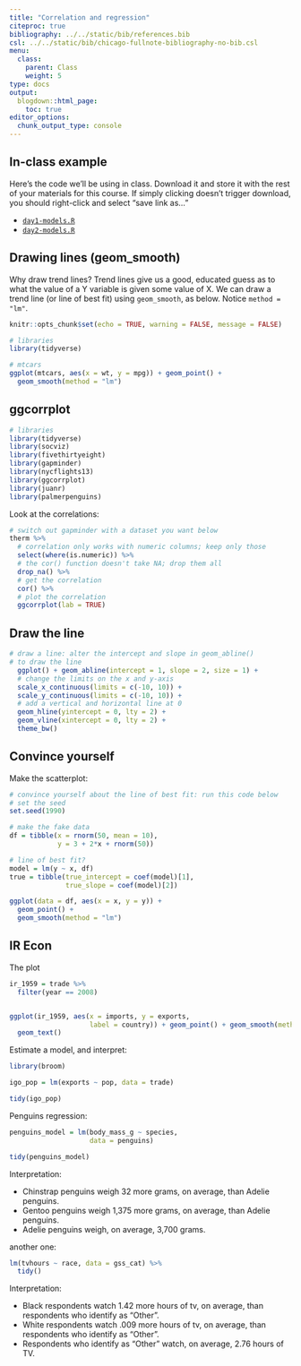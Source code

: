 ```yaml
---
title: "Correlation and regression"
citeproc: true
bibliography: ../../static/bib/references.bib
csl: ../../static/bib/chicago-fullnote-bibliography-no-bib.csl
menu: 
  class:
    parent: Class
    weight: 5
type: docs
output:
  blogdown::html_page:
    toc: true
editor_options: 
  chunk_output_type: console
---
```



## In-class example


Here's the code we'll be using in class. Download it and store it with the rest of your materials for this course. If simply clicking doesn't trigger download, you should right-click and select "save link as..."

* [<i class="fas fa-file-archive"></i> `day1-models.R`](/slides/code/day1-models.R)
* [<i class="fas fa-file-archive"></i> `day2-models.R`](/slides/code/day2-models.R)




## Drawing lines (geom_smooth)


Why draw trend lines? Trend lines give us a good, educated guess as to what the value of a Y variable is given some value of X. We can draw a trend line (or line of best fit) using `geom_smooth`, as below. Notice `method = "lm"`.


```r
knitr::opts_chunk$set(echo = TRUE, warning = FALSE, message = FALSE)
```

```r
# libraries
library(tidyverse)

# mtcars
ggplot(mtcars, aes(x = wt, y = mpg)) + geom_point() +
  geom_smooth(method = "lm")
```



## ggcorrplot


```r
# libraries
library(tidyverse)
library(socviz)
library(fivethirtyeight)
library(gapminder)
library(nycflights13)
library(ggcorrplot)
library(juanr)
library(palmerpenguins)

```


Look at the correlations:

```r
# switch out gapminder with a dataset you want below
therm %>%
  # correlation only works with numeric columns; keep only those
  select(where(is.numeric)) %>%
  # the cor() function doesn't take NA; drop them all
  drop_na() %>%
  # get the correlation
  cor() %>%
  # plot the correlation
  ggcorrplot(lab = TRUE)
```


## Draw the line

```r
# draw a line: alter the intercept and slope in geom_abline()
# to draw the line
  ggplot() + geom_abline(intercept = 1, slope = 2, size = 1) +
  # change the limits on the x and y-axis
  scale_x_continuous(limits = c(-10, 10)) +
  scale_y_continuous(limits = c(-10, 10)) +
  # add a vertical and horizontal line at 0
  geom_hline(yintercept = 0, lty = 2) +
  geom_vline(xintercept = 0, lty = 2) +
  theme_bw()

```


## Convince yourself


Make the scatterplot:

```r
# convince yourself about the line of best fit: run this code below
# set the seed
set.seed(1990)

# make the fake data
df = tibble(x = rnorm(50, mean = 10),
            y = 3 + 2*x + rnorm(50))

# line of best fit?
model = lm(y ~ x, df)
true = tibble(true_intercept = coef(model)[1],
              true_slope = coef(model)[2])

ggplot(data = df, aes(x = x, y = y)) +
  geom_point() +
  geom_smooth(method = "lm")
```



## IR Econ


The plot

```r
ir_1959 = trade %>%
  filter(year == 2008)


ggplot(ir_1959, aes(x = imports, y = exports,
                    label = country)) + geom_point() + geom_smooth(method = "lm") +
  geom_text()

```

Estimate a model, and interpret:

```r
library(broom)

igo_pop = lm(exports ~ pop, data = trade)

tidy(igo_pop)
```



Penguins regression:

```r
penguins_model = lm(body_mass_g ~ species,
                    data = penguins)

tidy(penguins_model)
```

Interpretation:

* Chinstrap penguins weigh 32 more grams, on average, than Adelie penguins.
* Gentoo penguins weigh 1,375 more grams, on average, than Adelie penguins.
* Adelie penguins weigh, on average, 3,700 grams.




another one:

```r
lm(tvhours ~ race, data = gss_cat) %>%
  tidy()
```

Interpretation:

* Black respondents watch 1.42 more hours of tv, on average, than respondents who identify as "Other".
* White respondents watch .009 more hours of tv, on average, than respondents who identify as "Other".
* Respondents who identify as "Other" watch, on average, 2.76 hours of TV.

